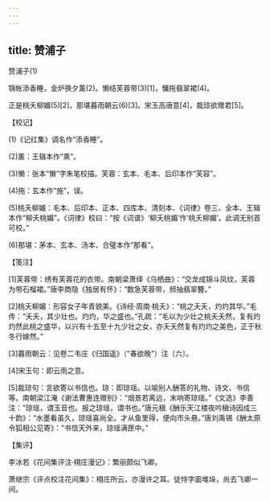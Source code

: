 ```yaml
---
---
---
```

title: 赞浦子
---



赞浦子(1)


锦帐添香睡，金炉换夕薰(2)。懒结芙蓉带(3)[1]，慵拖翡翠裙(4)。

正是桃夭柳媚(5)[2]，那堪暮雨朝云(6)[3]。宋玉高唐意[4]，裁琼欲赠君[5]。





【校记】


(1)《记红集》调名作“添香睡”。

(2)薰：王辑本作“熏”。

(3)懒：张本“懒”字朱笔校描。芙蓉：玄本、毛本、后印本作“芙容”。

(4)拖：玄本作“施”，误。

(5)桃夭柳媚：毛本、后印本、正本、四库本、清刻本、《词律》卷三、全本、王辑本作“柳夭桃媚”。《词律》校曰：“按《词谱》‘柳夭桃媚’作‘桃夭柳媚’。此调无别首可校。”

(6)那堪：茅本、玄本、汤本、合璧本作“那看”。





【笺注】


[1]芙蓉带：绣有芙蓉花的衣带。南朝梁萧绎《乌栖曲》：“交龙成锦斗凤纹，芙蓉为带石榴裙。”唐李商隐《独居有怀》：“数急芙蓉带，频抽翡翠簪。”

[2]桃夭柳媚：形容女子年青貌美。《诗经·周南·桃夭》：“桃之夭夭，灼灼其华。”毛传：“夭夭，其少壮也。灼灼，华之盛也。”孔疏：“毛以为少壮之桃夭夭然，复有灼灼然此桃之盛华，以兴有十五至十九少壮之女，亦夭夭然复有灼灼之美色，正于秋冬行嫁然。”

[3]暮雨朝云：见卷二韦庄《归国遥》（“春欲晚”）注〔六〕。

[4]宋玉句：即云雨之意。

[5]裁琼句：言欲寄以书信也。琼：即琼瑶。以喻别人酬答的礼物、诗文、书信等。南朝梁江淹《谢法曹惠连赠别》：“烟景若离远，末响寄琼瑶。”《文选》李善注：“琼瑶，谓玉音也。报之琼瑶，谓书也。”唐元稹《酬乐天江楼夜吟稹诗因成三十韵》：“水墨看虽久，琼瑶喜尚全。才从鱼里得，便向市头悬。”唐刘禹锡《酬太原令狐相公见寄》：“书信天外来，琼瑶满匣中。”





【集评】


李冰若《花间集评注·栩庄漫记》：繁丽颇似飞卿。

萧继宗《评点校注花间集》：栩庄所云，亦漫许之耳。徒恃字面堆垛，尚去飞卿一间。